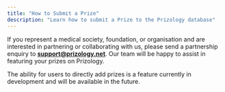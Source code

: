 ```yaml
---
title: "How to Submit a Prize"
description: "Learn how to submit a Prize to the Prizology database"
---
```


If you represent a medical society, foundation, or organisation and are interested in partnering or collaborating with us, please send a partnership enquiry to **[support@prizology.net](mailto:support@prizology.net)**. Our team will be happy to assist in featuring your prizes on Prizology.

<Note>The ability for users to directly add prizes is a feature currently in development and will be available in the future.</Note>
